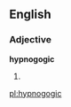 ==English==

===Adjective===
'''hypnogogic'''

# {{alternative spelling of|hypnagogic}}

[[pl:hypnogogic]]